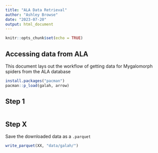 ```yaml
---
title: "ALA Data Retrieval"
author: "Ashley Browse"
date: "2023-07-20"
output: html_document
---
```


```r
knitr::opts_chunk$set(echo = TRUE)
```

## Accessing data from ALA

This document lays out the workflow of getting data for Mygalomorph spiders from the ALA database 

```r
install.packages("pacman")
pacman::p_load(galah, arrow)
```

## Step 1

<!-- Ashley can you lay out the code in the chunks and describe what you are doing as text. Where possible include comments -->

```r

```

## Step X

<!-- Can you time stamp the download so we know when the data was accessed? -->

Save the downloaded data as a `.parquet`

```r
write_parquet(XX, "data/galah/")
```

